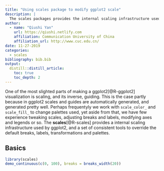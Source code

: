 ```yaml
---
title: "Using scales package to modify ggplot2 scale"
description: |
  The scales packages provides the internal scaling infrastructure used by ggplot2, and gives you tools to override the default breaks, labels, transformations and palettes.
author:
  - name: "Qiushi Yan"
    url: https://qiushi.netlify.com
    affiliation: Communication University of China
    affiliation_url: http://www.cuc.edu.cn/
date: 11-27-2019
categories:
  - scales
bibliography: bib.bib
output:
  distill::distill_article:
    toc: true
    toc_depth: 2
---
```


One of the most slighted parts of making a ggplot2[@R-ggplot2] visualization is scaling, and its inverse, guiding. This is the case partly because in ggplot2 scales and guides are automatically generated, and generated pretty well. Perhaps frequentyly we work with `scale_color_` and `scale_fill_` to change palettes used, yet aside from that, we have few experience tweaking scales, adjusting breaks and labels, modifying axes and legends or so. The **scales**[@R-scales] provides a internal scaling infrastructure used by ggplot2, and a set of consistent tools to override the default breaks, labels, transformations and palettes.  

## Basics

```r
library(scales)
demo_continuous(c(0, 100), breaks = breaks_width(20))
```

 

